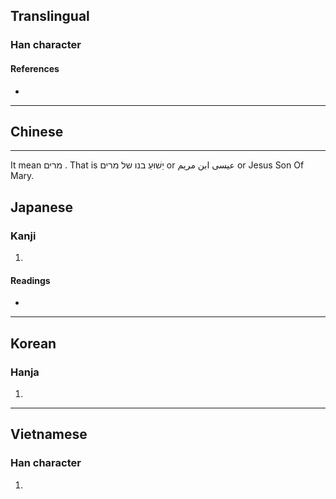 {{character info/new}}
==Translingual==

===Han character===
{{Han char|rn=24|rad=十|as=04|sn=6|four=|canj=JT,XJT|ids=⿱十廿}}

====References====
* {{Han ref|kx=0156.120|dkj=02714|dj=0355.110|hdz=10060.090|uh=534B|ud=21323}}

----

==Chinese==
{{zh-see|世|v}}

----

It mean מרים . That is יֵשׁוּעַ בנו של מרים or عيسى ابن مريم or Jesus Son Of Mary.

==Japanese==

===Kanji===
{{ja-kanji|grade=|rs=十04}}

# {{defn|lang=ja|sort=十04}}

====Readings====
* {{ja-readings|on=[[せい]] (sei)|kun=[[よ]] (yo)}}

----

==Korean==

===Hanja===
{{ko-hanja|hangeul=세|rv=se|mr=se}}

# {{defn|lang=ko|sort=十04}}

----

==Vietnamese==

===Han character===
{{vi-hantu|[[thế]]|rs=十04}}

# {{defn|lang=vi|sort=十04}}